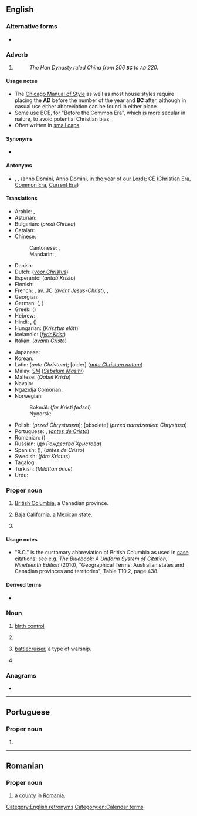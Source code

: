 {{also|bc|b.c.|b/c|B.C.}}
==English==

===Alternative forms===
* {{alter|en|B.C.|b.c.|bc}}

===Adverb===
{{wikipedia|Before Christ}}
{{en-adv|-}}

# {{initialism of|en|[[before|Before]] [[Christ]]}}
#: ''The Han Dynasty ruled China from 206 '''<small>BC</small>''' to <small>AD</small> 220.''

====Usage notes====
* The [[w:Chicago Manual of Style|Chicago Manual of Style]] as well as most house styles require placing the '''AD''' before the number of the year and '''BC''' after, although in casual use either abbreviation can be found in either place.
* Some use [[BCE]], for "Before the Common Era", which is more secular in nature, to avoid potential Christian bias.
* Often written in [[small caps]].

====Synonyms====
* {{l|en|BCE}}

====Antonyms====
* {{l|en|a.d.}}, {{l|en|AD}}, {{l|en|A.D.}} ([[anno Domini]], [[Anno Domini]], [[in the year of our Lord]]); [[CE]] ([[Christian Era]], [[Common Era]], [[Current Era]])

====Translations====
{{trans-top|before Christ}}
* Arabic: {{t|ar|ق. م.|sc=Arab}}, {{t|ar|قَبْلَ الْمِيلَاد}} {{qualifier|formally}}
* Asturian: {{t|ast|edC}}
* Bulgarian: {{t|bg|пр. Хр.}} (''predi Christa'')
* Catalan: {{t+|ca|aC}}
* Chinese:
*: Cantonese: {{t|yue|公元前|tr=gung1 jyun4 cin4|sc=Hani}}, {{t|yue|主前|tr=zyu2 cin4|sc=Hani}} {{qualifier|Christian}}
*: Mandarin: {{t+|cmn|公元前|tr=gōngyuánqián|sc=Hani}}, {{t|cmn|主前|tr=zhǔqián|sc=Hani}} {{qualifier|Christian}}
* Danish: {{t|da|f.Kr.}}
* Dutch: {{t|nl|[[v. Chr.]]}} (''[[voor Christus]]'')
* Esperanto: {{t+|eo|a.K.}} (''antaŭ Kristo'')
* Finnish: {{t+|fi|eKr.}} {{q|ennen Kristusta / ennen Kristuksen syntymää}}
* French: {{t+|fr|av. J.-C.}}, [[av. JC]] (''avant Jésus-Christ''), {{t|fr|av. n. è.}}, {{t+|fr|avant notre ère}}
* Georgian: {{t+|ka|ძვ. წ.}}
* German: {{t+|de|v. Chr.}} ({{t|de|''vor Christus''}}, {{t|de|''vor Christo''}})
* Greek: {{t+|el|π.Χ.}} ({{t|el|''προ Χριστού''}})
* Hebrew: {{t+|he|לפנה״ס}}
* Hindi: {{t|hi|ई॰पू॰}}, {{t|hi|ई.पू.|sc=Deva}} ({{t|hi|ईसा पूर्व}})
* Hungarian: {{t+|hu|Kr. e.}} (''Krisztus előtt'')
* Icelandic: {{t+|is|f.Kr.}} (''[[fyrir Krist]]'')
* Italian: {{t|it|a.C.}} (''[[avanti Cristo]]'')
{{trans-mid}}
* Japanese: {{t+|ja|紀元前|tr=きげんぜん, kigenzen}}
* Korean: {{t+|ko|기원전}}
* Latin: {{t+|la|a.C.}} (''ante Christum''); [older] {{t|la|a.Chr.n. / a.C.n.}} (''[[ante Christum natum]]'')
* Malay: [[SM]] (''[[Sebelum Masihi]]'')
* Maltese: {{t|mt|Q.K.}} (''Qabel Kristu'')
* Navajo: {{t|nv|Doodaatsaahii tʼah bítséedi}}
* Ngazidja Comorian: {{t|zdj|kaɓla wakati rilio nuwo|tr=kabla wakati rilio nuwo}}
* Norwegian:
*: Bokmål: {{t+|nb|f.Kr.}} (''før Kristi fødsel'')
*: Nynorsk: {{t|nn|f.Kr.}}
* Polish: {{t+|pl|przed Chr.}} (''przed Chrystusem''); [obsolete] {{t|pl|p.n.Chr.}} (''przed narodzeniem Chrystusa'')
* Portuguese: {{t+|pt|a.C.}}, {{t|pt|A.C.}} (''[[antes de Cristo]]'')
* Romanian: {{t+|ro|î.Hr.}} ({{t|ro|''înainte de Hristos''}})
* Russian: {{t|ru|до Р. Хр.}} (''до Рождества́ Христо́ва'')
* Spanish: {{t|es|a. de J.C.}} ({{t|es|''antes de Jesucristo''}}), {{t|es|a.C.}} (''antes de Cristo'')
* Swedish: {{t+|sv|f.Kr.}} (''före Kristus'')
* Tagalog: {{t|tl|U.K.}} {{qualifier|Una kay Kristo}}
* Turkish: {{t+|tr|MÖ}} (''Milattan önce'')
* Urdu: {{t|ur|قبل از مسیح}}
{{trans-bottom}}

===Proper noun===
{{en-proper noun}}

# [[British Columbia]], a Canadian province.
#: {{coordinate terms|en|AB|MB|NB|NL|NS|NT|NU|ON|PE|QC|SK|YT}}
# [[Baja California]], a Mexican state.
# {{initialism of|en|{{w|Boston College}}}} {{c|en|Universities}}

====Usage notes====
* {{sense|British Columbia}} "B.C." is the customary abbreviation of British Columbia as used in [[case citation]]s; see e.g. ''The Bluebook: A Uniform System of Citation, Nineteenth Edition'' (2010), "Geographical Terms: Australian states and Canadian provinces and territories", Table T10.2, page 438.

====Derived terms====
* {{l|en|BCer}}

===Noun===
{{en-noun|~}}

# [[birth control]]
# {{lb|en|chemistry}} {{initialism of|en|benzalkonium chloride}}
# {{lb|en|US|navy}} [[battlecruiser]], a type of warship.
# {{lb|en|computer science}} {{initialism of|en|backward compatibility}}

===Anagrams===
* {{anagrams|en|a=bc|C.B.|CB|CνB|c&b}}

[[Category:English retronyms]]
[[Category:en:Calendar terms]]

----

==Portuguese==

===Proper noun===
{{pt-proper noun|m}}

# {{initialism of|pt|{{w|Central Bank of Brazil|Banco Central}}}}

----

==Romanian==

===Proper noun===
{{head|ro|proper noun}}

# {{abbreviation of|ro|Bacău|dot=,}} a [[county]] in [[Romania]].